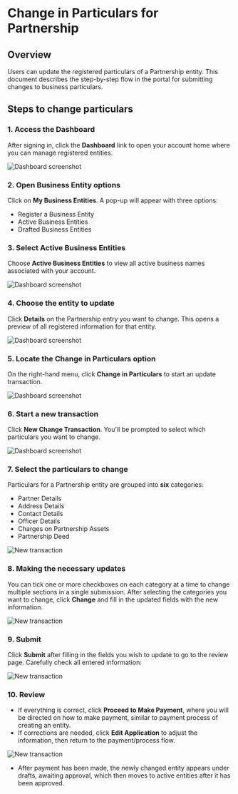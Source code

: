# Change in Particulars for Partnership

## Overview

Users can update the registered particulars of a Partnership entity. This document describes the step-by-step flow in the portal for submitting changes to business particulars.


## Steps to change particulars

### 1. Access the Dashboard

After signing in, click the **Dashboard** link to open your account home where you can manage registered entities.

![Dashboard screenshot](/change1.png)

### 2. Open Business Entity options

Click on **My Business Entities**. A pop-up will appear with three options:

- Register a Business Entity
- Active Business Entities
- Drafted Business Entities


### 3. Select Active Business Entities

Choose **Active Business Entities** to view all active business names associated with your account.

![Dashboard screenshot](/change2.png)

### 4. Choose the entity to update

Click **Details** on the Partnership entry you want to change. This opens a preview of all registered information for that entity.

![Dashboard screenshot](/partner1.png)

### 5. Locate the **Change in Particulars** option

On the right-hand menu, click **Change in Particulars** to start an update transaction.

![Dashboard screenshot](/partner2.png)

### 6. Start a new transaction

Click **New Change Transaction**. You'll be prompted to select which particulars you want to change.

![Dashboard screenshot](/partner3.png)

### 7. Select the particulars to change

Particulars for a Partnership entity are grouped into **six** categories:

- Partner Details
- Address Details
- Contact Details
- Officer Details
- Charges on Partnership Assets
- Partnership Deed

![New transaction](/partner4.png)


### 8. Making the necessary updates

You can tick one or more checkboxes on each category at a time to change multiple sections in a single submission.
After selecting the categories you want to change, click **Change** and fill in the updated fields with the new information.

![New transaction](/partner5.png)

### 9. Submit

Click **Submit** after filling in the fields you wish to update to go to the review page. Carefully check all entered information:

![New transaction](/partner6.png)

### 10. Review
- If everything is correct, click **Proceed to Make Payment**, where you will be directed on how to make payment, similar to payment process of creating an entity.
- If corrections are needed, click **Edit Application** to adjust the information, then return to the payment/process flow.

![New transaction](/partner7.png)

- After payment has been made, the newly changed entity appears under drafts, awaiting approval, which then moves to active entities after it has been approved.
